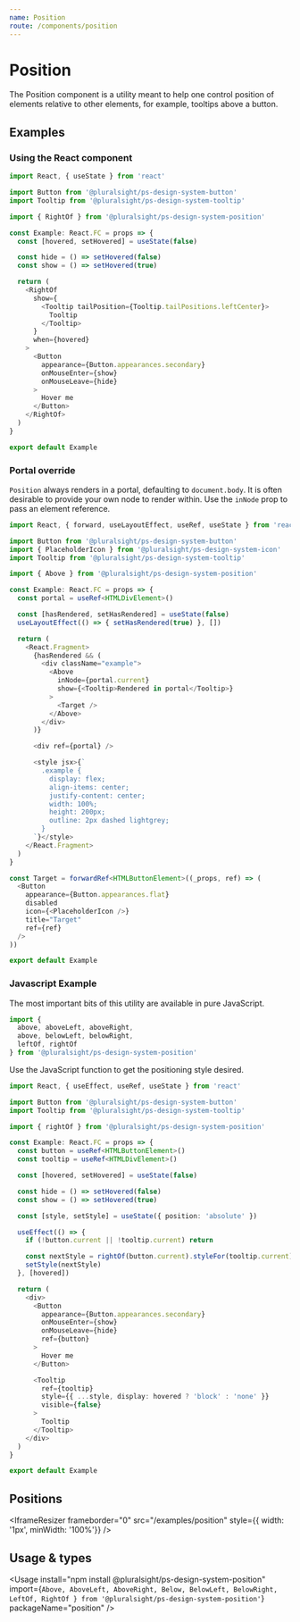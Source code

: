 ```yaml
---
name: Position
route: /components/position
---
```



# Position

<Intro>
  The Position component is a utility meant to help one control position of
  elements relative to other elements, for example, tooltips above a button.
</Intro>

## Examples

### Using the React component

```typescript
import React, { useState } from 'react'

import Button from '@pluralsight/ps-design-system-button'
import Tooltip from '@pluralsight/ps-design-system-tooltip'

import { RightOf } from '@pluralsight/ps-design-system-position'

const Example: React.FC = props => {
  const [hovered, setHovered] = useState(false)

  const hide = () => setHovered(false)
  const show = () => setHovered(true)

  return (
    <RightOf
      show={
        <Tooltip tailPosition={Tooltip.tailPositions.leftCenter}>
          Tooltip
        </Tooltip>
      }
      when={hovered}
    >
      <Button
        appearance={Button.appearances.secondary}
        onMouseEnter={show}
        onMouseLeave={hide}
      >
        Hover me
      </Button>
    </RightOf>
  )
}

export default Example
```

### Portal override

`Position` always renders in a portal, defaulting to `document.body`. It is
often desirable to provide your own node to render within. Use the `inNode`
prop to pass an element reference.

```typescript
import React, { forward, useLayoutEffect, useRef, useState } from 'react'

import Button from '@pluralsight/ps-design-system-button'
import { PlaceholderIcon } from '@pluralsight/ps-design-system-icon'
import Tooltip from '@pluralsight/ps-design-system-tooltip'

import { Above } from '@pluralsight/ps-design-system-position'

const Example: React.FC = props => {
  const portal = useRef<HTMLDivElement>()

  const [hasRendered, setHasRendered] = useState(false)
  useLayoutEffect(() => { setHasRendered(true) }, [])

  return (
    <React.Fragment>
      {hasRendered && (
        <div className="example">
          <Above
            inNode={portal.current}
            show={<Tooltip>Rendered in portal</Tooltip>}
          >
            <Target />
          </Above>
        </div>
      )}

      <div ref={portal} />

      <style jsx>{`
        .example {
          display: flex;
          align-items: center;
          justify-content: center;
          width: 100%;
          height: 200px;
          outline: 2px dashed lightgrey;
        }
      `}</style>
    </React.Fragment>
  )
}

const Target = forwardRef<HTMLButtonElement>((_props, ref) => (
  <Button
    appearance={Button.appearances.flat}
    disabled
    icon={<PlaceholderIcon />}
    title="Target"
    ref={ref}
  />
))

export default Example
```

### Javascript Example

The most important bits of this utility are available in pure JavaScript.

```javascript noRender startExpanded
import {
  above, aboveLeft, aboveRight,
  above, belowLeft, belowRight,
  leftOf, rightOf
} from '@pluralsight/ps-design-system-position'
```

Use the JavaScript function to get the positioning style desired.

```typescript
import React, { useEffect, useRef, useState } from 'react'

import Button from '@pluralsight/ps-design-system-button'
import Tooltip from '@pluralsight/ps-design-system-tooltip'

import { rightOf } from '@pluralsight/ps-design-system-position'

const Example: React.FC = props => {
  const button = useRef<HTMLButtonElement>()
  const tooltip = useRef<HTMLDivElement>()

  const [hovered, setHovered] = useState(false)

  const hide = () => setHovered(false)
  const show = () => setHovered(true)

  const [style, setStyle] = useState({ position: 'absolute' })

  useEffect(() => {
    if (!button.current || !tooltip.current) return

    const nextStyle = rightOf(button.current).styleFor(tooltip.current)
    setStyle(nextStyle)
  }, [hovered])

  return (
    <div>
      <Button
        appearance={Button.appearances.secondary}
        onMouseEnter={show}
        onMouseLeave={hide}
        ref={button}
      >
        Hover me
      </Button>

      <Tooltip
        ref={tooltip}
        style={{ ...style, display: hovered ? 'block' : 'none' }}
        visible={false}
      >
        Tooltip
      </Tooltip>
    </div>
  )
}

export default Example
```

## Positions

<IframeResizer
  frameborder="0"
  src="/examples/position"
  style={{ width: '1px', minWidth: '100%'}}
/>

## Usage & types

<Usage
  install="npm install @pluralsight/ps-design-system-position"
  import={`
  Above, AboveLeft, AboveRight,
  Below, BelowLeft, BelowRight,
  LeftOf, RightOf
} from '@pluralsight/ps-design-system-position'
`}
  packageName="position"
/>

<TypesTable>
  <TypesProp
    name="children"
    type="React.ReactNode"
    desc="target element something will be relative to"
    required
  />
  <TypesProp
    name="inNode"
    type="HTMLElement"
    desc="specific node for portal rendering"
    default="document.body"
  />
  <TypesProp
    name="show"
    type="React.ReactNode"
    desc="element placed in relation to target"
  />
  <TypesProp
    name="target"
    type="Ref"
    desc="reference to custom target"
  />
  <TypesProp
    name="when"
    type="boolean"
    desc="conditional rendering of positioned element"
    default="true"
  />
</TypesTable>
